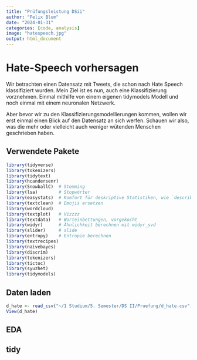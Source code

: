```yaml
---
title: "Prüfungsleistung DSii"
author: "Felix Blum"
date: "2024-01-31"
categories: [code, analysis]
image: "hatespeech.jpg"
output: html_document
---
```


# Hate-Speech vorhersagen

Wir betrachten einen Datensatz mit Tweets, die schon nach Hate Speech klassifiziert wurden. Mein Ziel ist es nun, auch eine Klassifizierung vorznehmen. Einmal mithilfe von einem eigenen tidymodels Modell und noch einmal mit einem neuronalen Netzwerk.

Aber bevor wir zu den Klassifizierungsmodellierungen kommen, wollen wir erst einmal einen Blick auf den Datensatz an sich werfen. Schauen wir also, was die mehr oder vielleicht auch weniger wütenden Menschen geschrieben haben.

## Verwendete Pakete

```r
library(tidyverse)
library(tokenizers)
library(tidytext)
library(hcandersenr)
library(SnowballC)  # Stemming
library(lsa)        # Stopwörter
library(easystats)  # Komfort für deskriptive Statistiken, wie `describe_distribution`
library(textclean)  # Emojis ersetzen
library(wordcloud)
library(textplot)   # Vizzzz
library(textdata)   # Worteinbettungen, vorgekocht
library(widyr)      # Ähnlichkeit berechnen mit widyr_svd
library(slider)     # slide
library(entropy)    # Entropie berechnen
library(textrecipes)
library(naivebayes)
library(discrim)
library(tokenizers)
library(tictoc)
library(syuzhet)
library(tidymodels)
```

## Daten laden

```r
d_hate <- read_csv("~/1 Studium/5. Semester/DS II/Pruefung/d_hate.csv")
View(d_hate)
```

## EDA

## tidy
